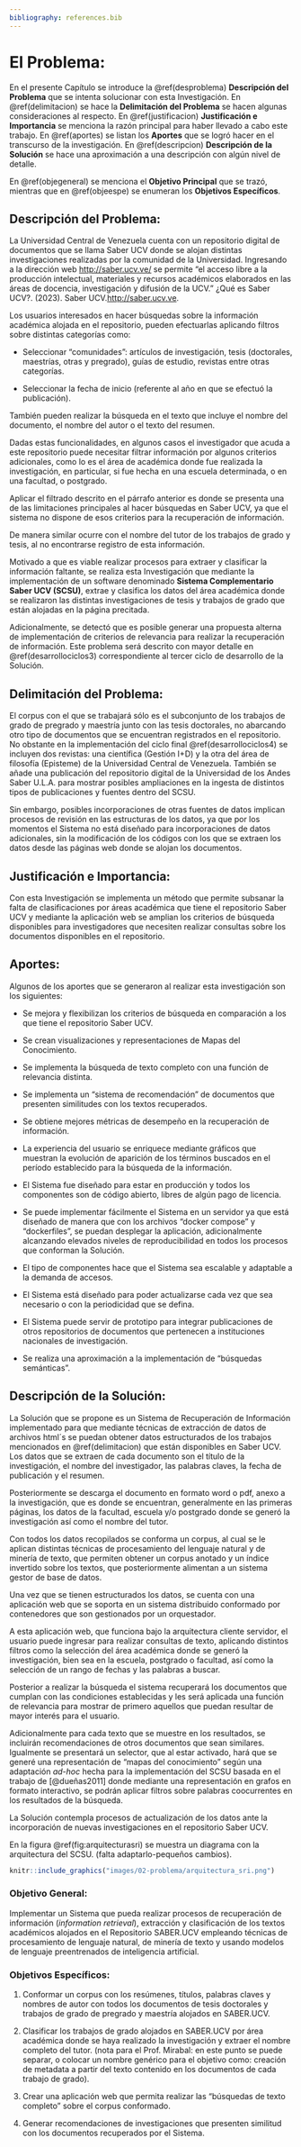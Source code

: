 ```yaml
---
bibliography: references.bib
---
```


# El Problema: {#capproblema}

En el presente Capítulo se introduce la \@ref(desproblema) **Descripción del Problema** que se intenta solucionar con esta Investigación. En \@ref(delimitacion) se hace la **Delimitación del Problema** se hacen algunas consideraciones al respecto. En \@ref(justificacion) **Justificación e Importancia** se menciona la razón principal para haber llevado a cabo este trabajo. En \@ref(aportes) se listan los **Aportes** que se logró hacer en el transcurso de la investigación. En \@ref(descripcion) **Descripción de la Solución** se hace una aproximación a una descripción con algún nivel de detalle.

En \@ref(objegeneral) se menciona el **Objetivo Principal** que se trazó, mientras que en \@ref(objeespe) se enumeran los **Objetivos Específicos**.

## Descripción del Problema:  {#desproblema}

La Universidad Central de Venezuela cuenta con un repositorio digital de documentos que se llama Saber UCV donde se alojan distintas investigaciones realizadas por la comunidad de la Universidad. Ingresando a la dirección web <http://saber.ucv.ve/> se permite "el acceso libre a la producción intelectual, materiales y recursos académicos elaborados en las áreas de docencia, investigación y difusión de la UCV." ¿Qué es Saber UCV?. (2023). Saber UCV.[http://saber.ucv.ve](http://saber.ucv.ve/){.uri}.

Los usuarios interesados en hacer búsquedas sobre la información académica alojada en el repositorio, pueden efectuarlas aplicando filtros sobre distintas categorías como:

-   Seleccionar "comunidades": artículos de investigación, tesis (doctorales, maestrías, otras y pregrado), guías de estudio, revistas entre otras categorías.

-   Seleccionar la fecha de inicio (referente al año en que se efectuó la publicación).

También pueden realizar la búsqueda en el texto que incluye el nombre del documento, el nombre del autor o el texto del resumen.

Dadas estas funcionalidades, en algunos casos el investigador que acuda a este repositorio puede necesitar filtrar información por algunos criterios adicionales, como lo es el área de académica donde fue realizada la investigación, en particular, si fue hecha en una escuela determinada, o en una facultad, o postgrado.

Aplicar el filtrado descrito en el párrafo anterior es donde se presenta una de las limitaciones principales al hacer búsquedas en Saber UCV, ya que el sistema no dispone de esos criterios para la recuperación de información.

De manera similar ocurre con el nombre del tutor de los trabajos de grado y tesis, al no encontrarse registro de esta información.

Motivado a que es viable realizar procesos para extraer y clasificar la información faltante, se realiza esta Investigación que mediante la implementación de un software denominado **Sistema Complementario Saber UCV (SCSU)**, extrae y clasifica los datos del área académica donde se realizaron las distintas investigaciones de tesis y trabajos de grado que están alojadas en la página precitada.

Adicionalmente, se detectó que es posible generar una propuesta alterna de implementación de criterios de relevancia para realizar la recuperación de información. Este problema será descrito con mayor detalle en \@ref(desarrollociclos3) correspondiente al tercer ciclo de desarrollo de la Solución.

## Delimitación del Problema: {#delimitacion}

El corpus con el que se trabajará sólo es el subconjunto de los trabajos de grado de pregrado y maestría junto con las tesis doctorales, no abarcando otro tipo de documentos que se encuentran registrados en el repositorio. No obstante en la implementación del ciclo final \@ref(desarrollociclos4) se incluyen dos revistas: una científica (Gestión I+D) y la otra del área de filosofía (Episteme) de la Universidad Central de Venezuela. También se añade una publicación del repositorio digital de la Universidad de los Andes Saber U.L.A. para mostrar posibles ampliaciones en la ingesta de distintos tipos de publicaciones y fuentes dentro del SCSU.

Sin embargo, posibles incorporaciones de otras fuentes de datos implican procesos de revisión en las estructuras de los datos, ya que por los momentos el Sistema no está diseñado para incorporaciones de datos adicionales, sin la modificación de los códigos con los que se extraen los datos desde las páginas web donde se alojan los documentos.

## Justificación e Importancia: {#justificacion}

Con esta Investigación se implementa un método que permite subsanar la falta de clasificaciones por áreas académica que tiene el repositorio Saber UCV y mediante la aplicación web se amplian los criterios de búsqueda disponibles para investigadores que necesiten realizar consultas sobre los documentos disponibles en el repositorio.

## Aportes:

Algunos de los aportes que se generaron al realizar esta investigación son los siguientes:

-   Se mejora y flexibilizan los criterios de búsqueda en comparación a los que tiene el repositorio Saber UCV.

-   Se crean visualizaciones y representaciones de Mapas del Conocimiento.

-   Se implementa la búsqueda de texto completo con una función de relevancia distinta.

-   Se implementa un "sistema de recomendación" de documentos que presenten similitudes con los textos recuperados.

-   Se obtiene mejores métricas de desempeño en la recuperación de información.

-   La experiencia del usuario se enriquece mediante gráficos que muestran la evolución de aparición de los términos buscados en el período establecido para la búsqueda de la información.

-   El Sistema fue diseñado para estar en producción y todos los componentes son de código abierto, libres de algún pago de licencia.

-   Se puede implementar fácilmente el Sistema en un servidor ya que está diseñado de manera que con los archivos "docker compose" y "dockerfiles", se puedan desplegar la aplicación, adicionalmente alcanzando elevados niveles de reproducibilidad en todos los procesos que conforman la Solución.

-   El tipo de componentes hace que el Sistema sea escalable y adaptable a la demanda de accesos.

-   El Sistema está diseñado para poder actualizarse cada vez que sea necesario o con la periodicidad que se defina.

-   El Sistema puede servir de prototipo para integrar publicaciones de otros repositorios de documentos que pertenecen a instituciones nacionales de investigación.

-   Se realiza una aproximación a la implementación de "búsquedas semánticas".

## Descripción de la Solución: {#descripcion}

La Solución que se propone es un Sistema de Recuperación de Información implementado para que mediante técnicas de extracción de datos de archivos html´s se puedan obtener datos estructurados de los trabajos mencionados en \@ref(delimitacion) que están disponibles en Saber UCV. Los datos que se extraen de cada documento son el título de la investigación, el nombre del investigador, las palabras claves, la fecha de publicación y el resumen.

Posteriormente se descarga el documento en formato word o pdf, anexo a la investigación, que es donde se encuentran, generalmente en las primeras páginas, los datos de la facultad, escuela y/o postgrado donde se generó la investigación así como el nombre del tutor.

Con todos los datos recopilados se conforma un corpus, al cual se le aplican distintas técnicas de procesamiento del lenguaje natural y de minería de texto, que permiten obtener un corpus anotado y un índice invertido sobre los textos, que posteriormente alimentan a un sistema gestor de base de datos.

Una vez que se tienen estructurados los datos, se cuenta con una aplicación web que se soporta en un sistema distribuido conformado por contenedores que son gestionados por un orquestador.

A esta aplicación web, que funciona bajo la arquitectura cliente servidor, el usuario puede ingresar para realizar consultas de texto, aplicando distintos filtros como la selección del área académica donde se generó la investigación, bien sea en la escuela, postgrado o facultad, así como la selección de un rango de fechas y las palabras a buscar.

Posterior a realizar la búsqueda el sistema recuperará los documentos que cumplan con las condiciones establecidas y les será aplicada una función de relevancia para mostrar de primero aquellos que puedan resultar de mayor interés para el usuario.

Adicionalmente para cada texto que se muestre en los resultados, se incluirán recomendaciones de otros documentos que sean similares. Igualmente se presentará un selector, que al estar activado, hará que se generé una representación de "mapas del conocimiento" según una adaptación *ad-hoc* hecha para la implementación del SCSU basada en el trabajo de [@dueñas2011] donde mediante una representación en grafos en formato interactivo, se podrán aplicar filtros sobre palabras coocurrentes en los resultados de la búsqueda.

La Solución contempla procesos de actualización de los datos ante la incorporación de nuevas investigaciones en el repositorio Saber UCV.

En la figura \@ref(fig:arquitecturasri) se muestra un diagrama con la arquitectura del SCSU. (falta adaptarlo-pequeños cambios).

```r
knitr::include_graphics("images/02-problema/arquitectura_sri.png")
```

### Objetivo General: {#objegeneral}

Implementar un Sistema que pueda realizar procesos de recuperación de información (*information retrieval*), extracción y clasificación de los textos académicos alojados en el Repositorio SABER.UCV empleando técnicas de procesamiento de lenguaje natural, de minería de texto y usando modelos de lenguaje preentrenados de inteligencia artificial.

### Objetivos Específicos: {#objeespe}

1.  Conformar un corpus con los resúmenes, títulos, palabras claves y nombres de autor con todos los documentos de tesis doctorales y trabajos de grado de pregrado y maestría alojados en SABER.UCV.

2.  Clasificar los trabajos de grado alojados en SABER.UCV por área académica donde se haya realizado la investigación y extraer el nombre completo del tutor. (nota para el Prof. Mirabal: en este punto se puede separar, o colocar un nombre genérico para el objetivo como: creación de metadata a partir del texto contenido en los documentos de cada trabajo de grado).

3.  Crear una aplicación web que permita realizar las "búsquedas de texto completo" sobre el corpus conformado.

4.  Generar recomendaciones de investigaciones que presenten similitud con los documentos recuperados por el Sistema.
